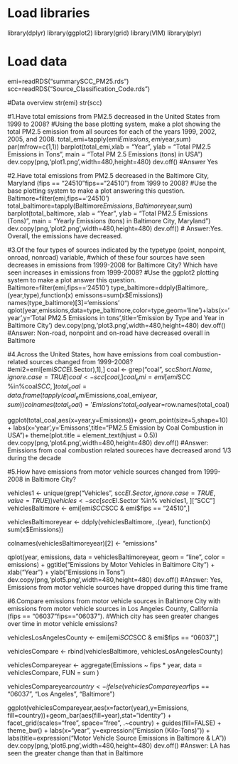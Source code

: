 # Load libraries
library(dplyr)
library(ggplot2)
library(grid)
library(VIM)
library(plyr)


# Load data
emi=readRDS("summarySCC_PM25.rds")
scc=readRDS("Source_Classification_Code.rds")

#Data overview
str(emi)
str(scc)

#1.Have total emissions from PM2.5 decreased in the United States from 1999 to 2008?
#Using the base plotting system, make a plot showing the total PM2.5 emission from all sources for each of the years 1999, 2002, 2005, and 2008.
total_emi=tapply(emi$Emissions,emi$year,sum)
par(mfrow=c(1,1))
barplot(total_emi,xlab = "Year", ylab = "Total PM2.5 Emissions in Tons", main = "Total PM 2.5 Emissions (tons) in USA")
dev.copy(png,'plot1.png',width=480,height=480)
dev.off()
#Answer Yes

#2.Have total emissions from PM2.5 decreased in the Baltimore City, Maryland (fips == "24510"\color{red}{\verb|fips == "24510"|}fips=="24510") from 1999 to 2008? 
#Use the base plotting system to make a plot answering this question.
Baltimore=filter(emi,fips=='24510')
total_baltimore=tapply(Baltimore$Emissions,Baltimore$year,sum)
barplot(total_baltimore, xlab = "Year", ylab = "Total PM2.5 Emissions (Tons)", main = "Yearly Emissions (tons) in Baltimore City, Maryland")
dev.copy(png,'plot2.png',width=480,height=480)
dev.off()
# Answer:Yes. Overall, the emissions have decreased.

#3.Of the four types of sources indicated by the type\color{red}{\verb|type|}type (point, nonpoint, onroad, nonroad) variable, 
#which of these four sources have seen decreases in emissions from 1999-2008 for Baltimore City? Which have seen increases in emissions from 1999-2008? 
#Use the ggplot2 plotting system to make a plot answer this question.
Baltimore=filter(emi,fips=='24510')
type_baltimore=ddply(Baltimore,.(year,type),function(x) emissons=sum(x$Emissions))
names(type_baltimore)[3]='emissions'
qplot(year,emissions,data=type_baltimore,color=type,geom='line')+labs(x='year',y='Total PM2.5 Emissions in tons',title='Emission by Type and Year in Baltimore City')
dev.copy(png,'plot3.png',width=480,height=480)
dev.off()
#Answer: Non-road, nonpoint and on-road have decreased overall in Baltimore


#4.Across the United States, how have emissions from coal combustion-related sources changed from 1999-2008?
#emi2=emi[emi$SCC %in% scc[grep('Coal',scc$EI.Sector),1],]
coal <- grep("coal", scc$Short.Name, ignore.case = TRUE)
coal <- scc[coal, ]
coal_emi=emi[emi$SCC %in%coal$SCC, ]
total_coal=data.frame(tapply(coal_emi$Emissions,coal_emi$year,sum))
colnames(total_coal)='Emissions'
total_coal$year=row.names(total_coal)

ggplot(total_coal,aes(x=year,y=Emissions))+ geom_point(size=5,shape=10) + labs(x='year',y='Emissons',title="PM2.5 Emission by Coal Combustion in USA")+
        theme(plot.title = element_text(hjust = 0.5))
dev.copy(png,'plot4.png',width=480,height=480)
dev.off()
#Answer: Emissions from coal combustion related soureces have decreased arond 1/3 during the decade

#5.How have emissions from motor vehicle sources changed from 1999-2008 in Baltimore City?

vehicles1 <- unique(grep("Vehicles", scc$EI.Sector, ignore.case = TRUE, value = TRUE))
vehicles <- scc[scc$EI.Sector %in% vehicles1, ]["SCC"]
vehiclesBaltimore <- emi[emi$SCC %in% vehicles$SCC & emi$fips == "24510",]

vehiclesBaltimoreyear <- ddply(vehiclesBaltimore, .(year), function(x) sum(x$Emissions))

colnames(vehiclesBaltimoreyear)[2] <- "emissions"

qplot(year, emissions, data = vehiclesBaltimoreyear, geom = "line", color = emissions) + ggtitle("Emissions by Motor Vehicles in Baltimore City") + xlab("Year") +
        ylab("Emissions in Tons")
dev.copy(png,'plot5.png',width=480,height=480)
dev.off()
#Answer: Yes, Emissions from motor vehicle sources have dropped during this time frame




#6.Compare emissions from motor vehicle sources in Baltimore City with emissions from motor vehicle sources in Los Angeles County, California (fips == "06037"\color{red}{\verb|fips == "06037"|}fips=="06037"). 
#Which city has seen greater changes over time in motor vehicle emissions?

vehiclesLosAngelesCounty <- emi[emi$SCC %in% vehicles$SCC & emi$fips == "06037",]

vehiclesCompare <- rbind(vehiclesBaltimore, vehiclesLosAngelesCounty)

vehiclesCompareyear <- aggregate(Emissions ~ fips * year, data = vehiclesCompare, FUN = sum )

vehiclesCompareyear$country <- ifelse(vehiclesCompareyear$fips == "06037", "Los Angeles", "Baltimore")

ggplot(vehiclesCompareyear,aes(x=factor(year),y=Emissions, fill=country))+geom_bar(aes(fill=year),stat="identity") +
        facet_grid(scales="free", space="free", .~country) +
        guides(fill=FALSE) + theme_bw() +
        labs(x="year", y=expression("Emission (Kilo-Tons)")) + 
        labs(title=expression("Motor Vehicle Source Emissions in Baltimore & LA"))
dev.copy(png,'plot6.png',width=480,height=480)
dev.off()
#Answer: LA has seen the greater change than that in Baltimore
